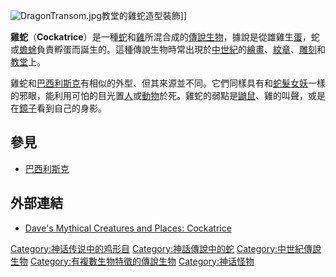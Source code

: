 [[Image:DragonTransom.jpg|thumb]]教堂的雞蛇造型裝飾]]

'''雞蛇'''（'''Cockatrice'''）是一種[[蛇|蛇]]和[[雞|雞]]所混合成的[[傳說生物|傳說生物]]，據說是從雄雞生[[蛋|蛋]]，蛇或[[蟾蜍|蟾蜍]]負責孵蛋而誕生的。這種傳說生物時常出現於[[中世紀|中世紀]]的[[繪畫|繪畫]]、[[紋章|紋章]]、[[雕刻|雕刻]]和[[教堂|教堂]]上。

雞蛇和[[巴西利斯克|巴西利斯克]]有相似的外型、但其來源並不同。它們同樣具有和[[蛇髮女妖|蛇髮女妖]]一樣的邪眼，能利用可怕的目光置[[人|人]]或[[動物|動物]]於死。雞蛇的弱點是[[鼬鼠|鼬鼠]]、雞的叫聲，或是在[[鏡子|鏡子]]看到自己的身影。

== 參見 ==
*[[巴西利斯克|巴西利斯克]]

==外部連結==
*[https://web.archive.org/web/20081017085123/http://www.eaudrey.com/myth/cockatrice.htm Dave's Mythical Creatures and Places: Cockatrice]

{{DEFAULTSORT:Cockatrice}}

[[Category:神话传说中的鸡形目|Category:神话传说中的鸡形目]]
[[Category:神話傳說中的蛇|Category:神話傳說中的蛇]]
[[Category:中世紀傳說生物|Category:中世紀傳說生物]]
[[Category:有複數生物特徵的傳說生物|Category:有複數生物特徵的傳說生物]]
[[Category:神话怪物|Category:神话怪物]]
